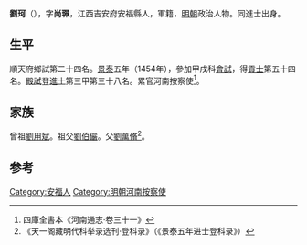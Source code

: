 '''劉珂'''（{{bd|1428年||？}}），字'''尚珮'''，江西吉安府安福縣人，軍籍，[[明朝|明朝]]政治人物。同進士出身。

==生平==
順天府鄉試第二十四名。[[景泰|景泰]]五年（1454年），參加甲戌科[[會試|會試]]，得[[貢士|貢士]]第五十四名。[[殿試|殿試]]登[[進士|進士]]第三甲第三十八名。累官河南按察使<ref>四庫全書本《河南通志·卷三十一》</ref>。

==家族==
曾祖[[劉用斌|劉用斌]]。祖父[[劉伯儼|劉伯儼]]。父[[劉萬脩|劉萬脩]]<ref>《天一阁藏明代科举录选刊·登科录》（《景泰五年进士登科录》）</ref>。

==参考==
{{reflist}}
{{明朝人物小作品}}
{{景泰五年甲戌科殿試金榜}}

{{DEFAULTSORT:Liu劉}}
[[Category:安福人|Category:安福人]]
[[Category:明朝河南按察使|Category:明朝河南按察使]]